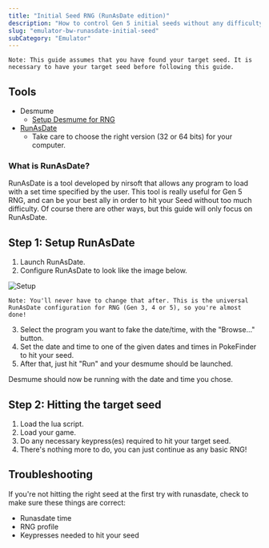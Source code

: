 ```yaml
---
title: "Initial Seed RNG (RunAsDate edition)"
description: "How to control Gen 5 initial seeds without any difficulty"
slug: "emulator-bw-runasdate-initial-seed"
subCategory: "Emulator"
---
```


```
Note: This guide assumes that you have found your target seed. It is necessary to have your target seed before following this guide.
```

## Tools

- Desmume
  - [Setup Desmume for RNG](https://www.pokemonrng.com/desmume-setup)
- [RunAsDate](https://www.nirsoft.net/utils/run_as_date.html)
  - Take care to choose the right version (32 or 64 bits) for your computer.

### What is RunAsDate?

RunAsDate is a tool developed by nirsoft that allows any program to load with a set time specified by the user. This tool is really useful for Gen 5 RNG, and can be your best ally in order to hit your Seed without too much difficulty. Of course there are other ways, but this guide will only focus on RunAsDate.

## Step 1: Setup RunAsDate

1. Launch RunAsDate.
2. Configure RunAsDate to look like the image below.

![Setup](../../images/Black-and-White/Initial-Seed/Setup.png)

```
Note: You'll never have to change that after. This is the universal RunAsDate configuration for RNG (Gen 3, 4 or 5), so you're almost done!
```

3. Select the program you want to fake the date/time, with the "Browse..." button.
4. Set the date and time to one of the given dates and times in PokeFinder to hit your seed.
5. After that, just hit "Run" and your desmume should be launched.

Desmume should now be running with the date and time you chose.

## Step 2: Hitting the target seed

1. Load the lua script.
2. Load your game.
3. Do any necessary keypress(es) required to hit your target seed.
4. There's nothing more to do, you can just continue as any basic RNG!

## Troubleshooting

If you're not hitting the right seed at the first try with runasdate, check to make sure these things are correct:

- Runasdate time
- RNG profile
- Keypresses needed to hit your seed
